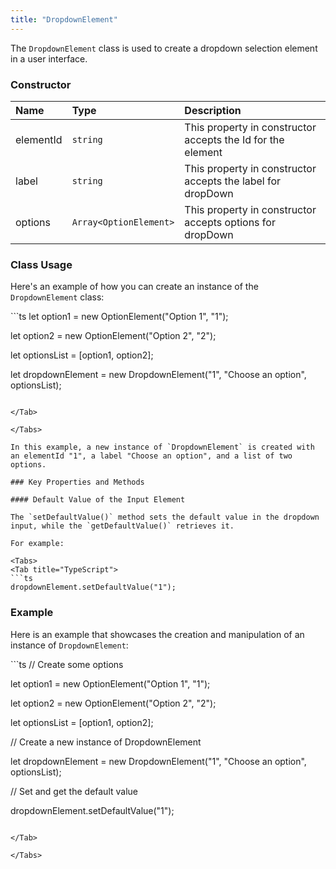 ```yaml
---
title: "DropdownElement"
---
```


The `DropdownElement` class is used to create a dropdown selection element in a user interface.

### Constructor

| Name      | Type                   | Description                                                 |
| :--------- | :---------------------- | :----------------------------------------------------------- |
| elementId | `string`               | This property in constructor accepts the Id for the element |
| label     | `string`               | This property in constructor accepts the label for dropDown |
| options   | `Array<OptionElement>` | This property in constructor accepts options for dropDown   |

### Class Usage

Here's an example of how you can create an instance of the `DropdownElement` class:

<Tabs>
<Tab title="TypeScript">
```ts
let option1 = new OptionElement("Option 1", "1");

let option2 = new OptionElement("Option 2", "2");

let optionsList = [option1, option2];

let dropdownElement = new DropdownElement("1", "Choose an option", optionsList);
```

</Tab>

</Tabs>

In this example, a new instance of `DropdownElement` is created with an elementId "1", a label "Choose an option", and a list of two options.

### Key Properties and Methods

#### Default Value of the Input Element

The `setDefaultValue()` method sets the default value in the dropdown input, while the `getDefaultValue()` retrieves it.

For example:

<Tabs>
<Tab title="TypeScript">
```ts
dropdownElement.setDefaultValue("1");
```

</Tab>

</Tabs>

### Example

Here is an example that showcases the creation and manipulation of an instance of `DropdownElement`:

<Tabs>
<Tab title="TypeScript">
```ts
// Create some options

let option1 = new OptionElement("Option 1", "1");

let option2 = new OptionElement("Option 2", "2");

let optionsList = [option1, option2];

// Create a new instance of DropdownElement

let dropdownElement = new DropdownElement("1", "Choose an option", optionsList);

// Set and get the default value

dropdownElement.setDefaultValue("1");
```

</Tab>

</Tabs>

